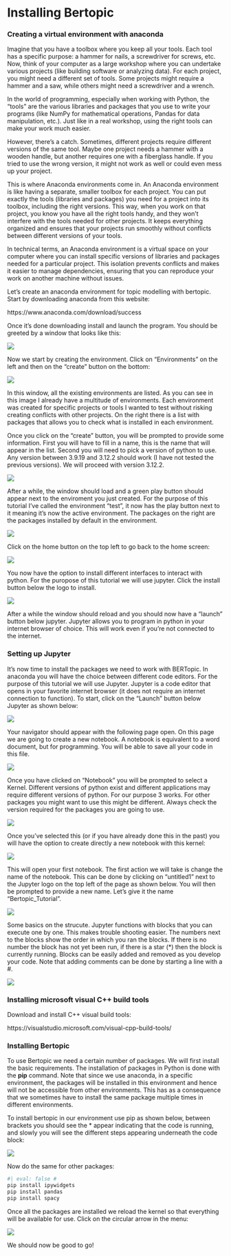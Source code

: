 # Installing Bertopic

### Creating a virtual environment with anaconda

Imagine that you have a toolbox where you keep all your tools. Each tool has a specific purpose: a hammer for nails, a screwdriver for screws, etc. Now, think of your computer as a large workshop where you can undertake various projects (like building software or analyzing data). For each project, you might need a different set of tools. Some projects might require a hammer and a saw, while others might need a screwdriver and a wrench.

In the world of programming, especially when working with Python, the "tools" are the various libraries and packages that you use to write your programs (like NumPy for mathematical operations, Pandas for data manipulation, etc.). Just like in a real workshop, using the right tools can make your work much easier.

However, there's a catch. Sometimes, different projects require different versions of the same tool. Maybe one project needs a hammer with a wooden handle, but another requires one with a fiberglass handle. If you tried to use the wrong version, it might not work as well or could even mess up your project.

This is where Anaconda environments come in. An Anaconda environment is like having a separate, smaller toolbox for each project. You can put exactly the tools (libraries and packages) you need for a project into its toolbox, including the right versions. This way, when you work on that project, you know you have all the right tools handy, and they won't interfere with the tools needed for other projects. It keeps everything organized and ensures that your projects run smoothly without conflicts between different versions of your tools.

In technical terms, an Anaconda environment is a virtual space on your computer where you can install specific versions of libraries and packages needed for a particular project. This isolation prevents conflicts and makes it easier to manage dependencies, ensuring that you can reproduce your work on another machine without issues.

Let's create an anaconda environment for topic modelling with bertopic. Start by downloading anaconda from this website:

https://www.anaconda.com/download/success

Once it's done downloading install and launch the program. You should be greeted by a window that looks like this:

![](imgs/bertopic/Anaconda_bertopic_1.png)

Now we start by creating the environment. Click on "Environments" on the left and then on the "create" button on the bottom:

![](imgs/bertopic/Anaconda_bertopic_2.png)

In this window, all the existing environments are listed. As you can see in this image I already have a multitude of environments. Each environment was created for specific projects or tools I wanted to test without risking creating conflicts with other projects. On the right there is a list with packages that allows you to check what is installed in each environment.

Once you click on the "create" button, you will be prompted to provide some information. First you will have to fill in a name, this is the name that will appear in the list. Second you will need to pick a version of python to use. Any version between 3.9.19 and 3.12.2 should work (I have not tested the previous versions). We will proceed with version 3.12.2.

![](imgs/bertopic/Anaconda_bertopic_3.png)

After a while, the window should load and a green play button should appear next to the enviroment you just created. For the purpose of this tutorial I've called the environment "test", it now has the play button next to it meaning it's now the active environment. The packages on the right are the packages installed by default in the environment.

![](imgs/bertopic/Anaconda_bertopic_4.png)

Click on the home button on the top left to go back to the home screen:

![](imgs/bertopic/Anaconda_bertopic_5.png)

You now have the option to install different interfaces to interact with python. For the puropose of this tutorial we will use jupyter. Click the install button below the logo to install.

![](imgs/bertopic/Anaconda_bertopic_6.png)

After a while the window should reload and you should now have a "launch" button below jupyter. Jupyter allows you to program in python in your internet browser of choice. This will work even if you're not connected to the internet.

### Setting up Jupyter

It's now time to install the packages we need to work with BERTopic. In anaconda you will have the choice between different code editors. For the purpose of this tutorial we will use Jupyter. Jupyter is a code editor that opens in your favorite internet browser (it does not require an internet connection to function). To start, click on the "Launch" button below Jupyter as shown below:

![](imgs/bertopic/Jupyter_bertopic_1.png)

Your navigator should appear with the following page open. On this page we are going to create a new notebook. A notebook is equivalent to a word document, but for programming. You will be able to save all your code in this file.

![](imgs/bertopic/Jupyter_bertopic_2.png)

Once you have clicked on "Notebook" you will be prompted to select a Kernel. Different versions of python exist and different applications may require different versions of python. For our purpose 3 works. For other packages you might want to use this might be different. Always check the version required for the packages you are going to use.

![](imgs/bertopic/Jupyter_bertopic_3.png)

Once you've selected this (or if you have already done this in the past) you will have the option to create directly a new notebook with this kernel:

![](imgs/bertopic/Jupyter_bertopic_4.png)

This will open your first notebook. The first action we will take is change the name of the notebook. This can be done by clicking on "untitled1" next to the Jupyter logo on the top left of the page as shown below. You will then be prompted to provide a new name. Let's give it the name "Bertopic_Tutorial".

![](imgs/bertopic/Jupyter_bertopic_5.png)

Some basics on the strucute. Jupyter functions with blocks that you can execute one by one. This makes trouble shooting easier. The numbers next to the blocks show the order in which you ran the blocks. If there is no number the block has not yet been run, if there is a star (\*) then the block is currently running. Blocks can be easily added and removed as you develop your code. Note that adding comments can be done by starting a line with a #.

![](imgs/bertopic/Jupyter_bertopic_6.png)

### Installing microsoft visual C++ build tools

Download and install C++ visual build tools:

https://visualstudio.microsoft.com/visual-cpp-build-tools/

### Installing Bertopic

To use Bertopic we need a certain number of packages. We will first install the basic requirements. The installation of packages in Python is done with the **pip** command. Note that since we use anaconda, in a specific environment, the packages will be installed in this environment and hence will not be accessible from other environments. This has as a consequence that we sometimes have to install the same package multiple times in different environments.

To install bertopic in our environment use pip as shown below, between brackets you should see the \* appear indicating that the code is running, and slowly you will see the different steps appearing underneath the code block:

![](imgs/bertopic/Packages_Bertopic_1.png)

Now do the same for other packages:
```r
#| eval: false #
pip install ipywidgets
pip install pandas
pip install spacy
```

Once all the packages are installed we reload the kernel so that everything will be available for use. Click on the circular arrow in the menu:

![](imgs/bertopic/Packages_Bertopic_2.png)

We should now be good to go!
